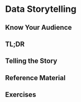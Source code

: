 # Data Storytelling {#storytelling}

## Know Your Audience

## TL;DR

## Telling the Story

## Reference Material

## Exercises

